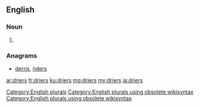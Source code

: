 ==English==

===Noun===
{{head|en}}

# {{plural of|drier}}

===Anagrams===
* [[derris#English|derris]], [[riders#English|riders]]

[[Category:English plurals]][[Category:English plurals using obsolete wikisyntax]][[Category:English plurals using obsolete wikisyntax]]

[[ar:driers]]
[[fr:driers]]
[[ku:driers]]
[[mg:driers]]
[[my:driers]]
[[ja:driers]]